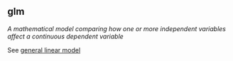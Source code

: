 ## glm

<dfn>A mathematical model comparing how one or more independent variables affect a continuous dependent variable</dfn>

See [general linear model](g.html#general-linear-model)
